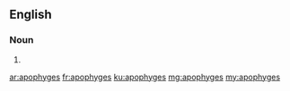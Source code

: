 ==English==

===Noun===
{{head|en|plural}}

# {{plural of|apophyge|lang=en|nocat=1}}

[[ar:apophyges]]
[[fr:apophyges]]
[[ku:apophyges]]
[[mg:apophyges]]
[[my:apophyges]]